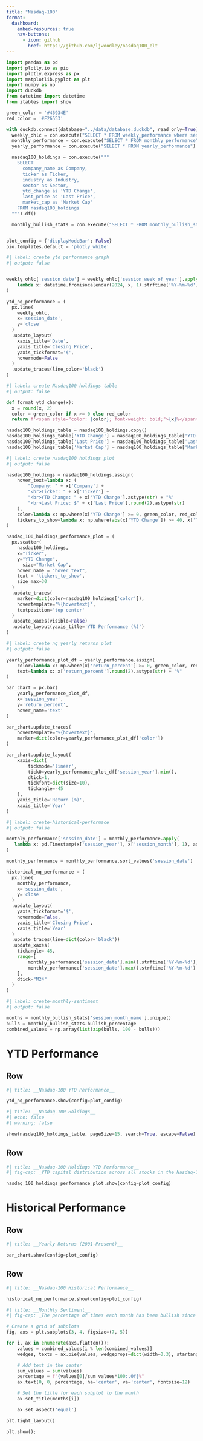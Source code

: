 ```yaml
--- 
title: "Nasdaq-100"
format: 
  dashboard: 
    embed-resources: true
    nav-buttons:
      - icon: github
        href: https://github.com/ljwoodley/nasdaq100_elt
--- 
```


```python
import pandas as pd
import plotly.io as pio
import plotly.express as px
import matplotlib.pyplot as plt
import numpy as np
import duckdb
from datetime import datetime
from itables import show

green_color = '#46934E'
red_color = '#F26553'
```


```python
with duckdb.connect(database="../data/database.duckdb", read_only=True) as con:
  weekly_ohlc = con.execute("SELECT * FROM weekly_performance where session_year = year(current_date)").df()
  monthly_performance = con.execute("SELECT * FROM monthly_performance").df()
  yearly_performance = con.execute("SELECT * FROM yearly_performance").df()

  nasdaq100_holdings = con.execute("""
    SELECT
      company_name as Company,
      ticker as Ticker,
      industry as Industry,
      sector as Sector,
      ytd_change as 'YTD Change',
      last_price as 'Last Price',
      market_cap as 'Market Cap'
    FROM nasdaq100_holdings
  """).df()

  monthly_bullish_stats = con.execute("SELECT * FROM monthly_bullish_stats").df()


plot_config = {'displayModeBar': False}
pio.templates.default = 'plotly_white'
```


```python
#| label: create ytd performance graph
#| output: false


weekly_ohlc['session_date'] = weekly_ohlc['session_week_of_year'].apply(
    lambda x: datetime.fromisocalendar(2024, x, 1).strftime('%Y-%m-%d')
)

ytd_nq_performance = (
  px.line(
    weekly_ohlc,
    x='session_date',
    y='close'
  )
  .update_layout(
    xaxis_title='Date',
    yaxis_title='Closing Price',
    yaxis_tickformat='$',
    hovermode=False
  )
  .update_traces(line_color='black')
)
```

```python
#| label: create Nasdaq100 holdings table
#| output: false

def format_ytd_change(x):
  x = round(x, 2)
  color = green_color if x >= 0 else red_color
  return f'<span style="color: {color}; font-weight: bold;">{x}%</span>'

nasdaq100_holdings_table = nasdaq100_holdings.copy()
nasdaq100_holdings_table['YTD Change'] = nasdaq100_holdings_table['YTD Change'].apply(format_ytd_change)
nasdaq100_holdings_table['Last Price'] = nasdaq100_holdings_table['Last Price'].apply(lambda x: f"${x:,.2f}")
nasdaq100_holdings_table['Market Cap'] = nasdaq100_holdings_table['Market Cap'].apply(lambda x: f"{x / 1e12:.2f}T")
```

```python
#| label: create nasdaq100 holdings plot
#| output: false

nasdaq100_holdings = nasdaq100_holdings.assign(
    hover_text=lambda x: (
        "Company: " + x['Company'] +
        "<br>Ticker: " + x['Ticker'] +
        "<br>YTD Change: " + x['YTD Change'].astype(str) + "%"
        "<br>Last Price: $" + x['Last Price'].round(2).astype(str)
    ),
    color=lambda x: np.where(x['YTD Change'] >= 0, green_color, red_color),
    tickers_to_show=lambda x: np.where(abs(x['YTD Change']) >= 40, x['Ticker'], '')
)

nasdaq_100_holdings_performance_plot = (
  px.scatter(
    nasdaq100_holdings,
    x="Ticker",
    y="YTD Change",
	  size="Market Cap",
    hover_name = "hover_text",
    text = 'tickers_to_show',
    size_max=30
  )
  .update_traces(
    marker=dict(color=nasdaq100_holdings['color']), 
    hovertemplate='%{hovertext}',
    textposition='top center'
  )
  .update_xaxes(visible=False)
  .update_layout(yaxis_title='YTD Performance (%)')
)
```


```python
#| label: create nq yearly returns plot
#| output: false

yearly_performance_plot_df = yearly_performance.assign(
    color=lambda x: np.where(x['return_percent'] >= 0, green_color, red_color),
    text=lambda x: x['return_percent'].round(2).astype(str) + "%"
)

bar_chart = px.bar(
    yearly_performance_plot_df,
    x='session_year',
    y='return_percent',
    hover_name='text'
)

bar_chart.update_traces(
    hovertemplate='%{hovertext}',
    marker=dict(color=yearly_performance_plot_df['color'])
)

bar_chart.update_layout(
    xaxis=dict(
        tickmode='linear',
        tick0=yearly_performance_plot_df['session_year'].min(),
        dtick=1, 
        tickfont=dict(size=10),
        tickangle=-45
    ),
    yaxis_title='Return (%)',
    xaxis_title='Year'
)
```

```python
#| label: create-historical-performace
#| output: false

monthly_performance['session_date'] = monthly_performance.apply(
   lambda x: pd.Timestamp(x['session_year'], x['session_month'], 1), axis=1
)

monthly_performance = monthly_performance.sort_values('session_date')

historical_nq_performance = (
  px.line(
    monthly_performance,
    x='session_date',
    y='close'
  )
  .update_layout(
    yaxis_tickformat='$',
    hovermode=False,
    yaxis_title='Closing Price',
    xaxis_title='Year'
  )
  .update_traces(line=dict(color='black'))
  .update_xaxes(
    tickangle=-45,
    range=[
        monthly_performance['session_date'].min().strftime('%Y-%m-%d'),
        monthly_performance['session_date'].max().strftime('%Y-%m-%d')
    ],
    dtick="M24" 
  )
)

```

```python
#| label: create-monthly-sentiment
#| output: false

months = monthly_bullish_stats['session_month_name'].unique()
bulls = monthly_bullish_stats.bullish_percentage
combined_values = np.array(list(zip(bulls, 100 - bulls)))
```

# YTD Performance

## Row {height=47%}
```python
#| title: __Nasdaq-100 YTD Performance__

ytd_nq_performance.show(config=plot_config)
```

```python
#| title: __Nasdaq-100 Holdings__
#| echo: false
#| warning: false

show(nasdaq100_holdings_table, pageSize=15, search=True, escape=False)
```

## Row {height=50%}
```python
#| title: __Nasdaq-100 Holdings YTD Performance__
#| fig-cap: _YTD capital distribution across all stocks in the Nasdaq-100. Circle size indicates market capitalization and vertical position reflects performance._

nasdaq_100_holdings_performance_plot.show(config=plot_config)

```

# Historical Performance 

## Row {height=50%}
```python
#| title: __Yearly Returns (2001-Present)__

bar_chart.show(config=plot_config)
```

## Row {height=50%}
```python
#| title: __Nasdaq-100 Historical Performance__

historical_nq_performance.show(config=plot_config)
```

```python
#| title: __Monthly Sentiment__
#| fig-cap: _The percentage of times each month has been bullish since 2001._

# Create a grid of subplots
fig, axs = plt.subplots(3, 4, figsize=(7, 5))

for i, ax in enumerate(axs.flatten()):
    values = combined_values[i % len(combined_values)]
    wedges, texts = ax.pie(values, wedgeprops=dict(width=0.3), startangle=90, colors=[green_color,red_color])

    # Add text in the center
    sum_values = sum(values)
    percentage = f"{values[0]/sum_values*100:.0f}%"
    ax.text(0, 0, percentage, ha='center', va='center', fontsize=12)

    # Set the title for each subplot to the month
    ax.set_title(months[i])

    ax.set_aspect('equal') 

plt.tight_layout()

plt.show();
```
